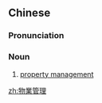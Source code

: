 {{also|物业管理}}
==Chinese==
{{zh-forms|s=物业管理|type=22}}

===Pronunciation===
{{zh-pron
|m=wùyè guǎnlǐ
|c=mat6 jip6 gun2 lei5
|cat=n
}}

===Noun===
{{zh-noun}}

# [[property management]]

[[zh:物業管理]]